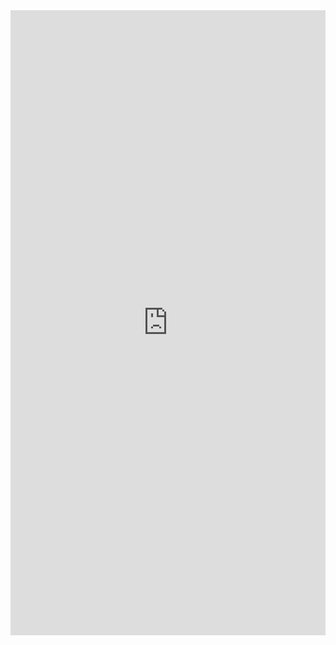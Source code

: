 <!---Lab3 Energy Balance-->

<iframe id="learnR" src="http://bser2.bse.vt.edu:3838/energy-balance/" style="border: 0px solid black; width: 100%; min-height: 1000px"></iframe>
